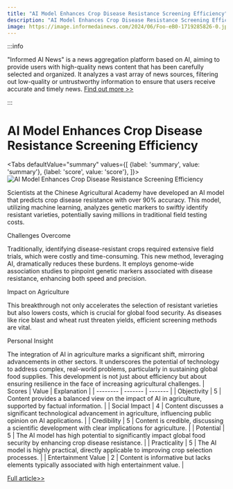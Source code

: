 ```yaml
---
title: "AI Model Enhances Crop Disease Resistance Screening Efficiency"
description: "AI Model Enhances Crop Disease Resistance Screening Efficiency"
image: https://image.informedainews.com/2024/06/Foo-eB0-1719285826-0.jpg
---
```



:::info

"Informed AI News" is a news aggregation platform based on AI, aiming to provide users with high-quality news content that has been carefully selected and organized. It analyzes a vast array of news sources, filtering out low-quality or untrustworthy information to ensure that users receive accurate and timely news.  [Find out more >>](/)

:::

# AI Model Enhances Crop Disease Resistance Screening Efficiency


<Tabs
	defaultValue="summary"
	values={[
	{label: 'summary', value: 'summary'},
	{label: 'score', value: 'score'},
]}>
<TabItem value="summary">
<img
  src="https://image.informedainews.com/2024/06/Foo-eB0-1719285826-0.jpg"
  alt="AI Model Enhances Crop Disease Resistance Screening Efficiency"
/>



Scientists at the Chinese Agricultural Academy have developed an AI model that predicts crop disease resistance with over 90% accuracy. This model, utilizing machine learning, analyzes genetic markers to swiftly identify resistant varieties, potentially saving millions in traditional field testing costs.

Challenges Overcome

Traditionally, identifying disease-resistant crops required extensive field trials, which were costly and time-consuming. This new method, leveraging AI, dramatically reduces these burdens. It employs genome-wide association studies to pinpoint genetic markers associated with disease resistance, enhancing both speed and precision.

Impact on Agriculture

This breakthrough not only accelerates the selection of resistant varieties but also lowers costs, which is crucial for global food security. As diseases like rice blast and wheat rust threaten yields, efficient screening methods are vital.

Personal Insight

The integration of AI in agriculture marks a significant shift, mirroring advancements in other sectors. It underscores the potential of technology to address complex, real-world problems, particularly in sustaining global food supplies. This development is not just about efficiency but about ensuring resilience in the face of increasing agricultural challenges.
</TabItem>
<TabItem value="score">
	| Scores     | Value   | Explanation |
	| -------- | ------- | ------- |
	| Objectivity  | 5    | Content provides a balanced view on the impact of AI in agriculture, supported by factual information.    |
	| Social Impact | 4     | Content discusses a significant technological advancement in agriculture, influencing public opinion on AI applications.    |
	| Credibility    | 5    | Content is credible, discussing a scientific development with clear implications for agriculture.    |
	| Potential    | 5    | The AI model has high potential to significantly impact global food security by enhancing crop disease resistance.    |
	| Practicality    | 5    | The AI model is highly practical, directly applicable to improving crop selection processes.    |
	| Entertainment Value    | 2    | Content is informative but lacks elements typically associated with high entertainment value.    |
</TabItem>
</Tabs>

[Full article>>](https://www.mittrchina.com/news/detail/13441)
